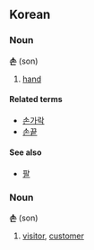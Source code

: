 ==Korean==
===Noun===
'''손''' (son)

# [[hand]]

====Related terms====
*[[손가락]]
*[[손끝]]

====See also====
*[[팔]]

===Noun===
'''손''' (son)

# [[visitor]], [[customer]]